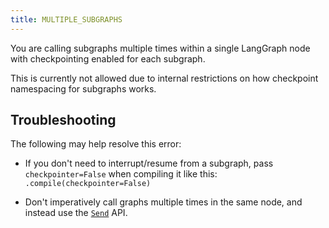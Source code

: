 ```yaml
---
title: MULTIPLE_SUBGRAPHS
---
```



<AlphaCallout />

You are calling subgraphs multiple times within a single LangGraph node with checkpointing enabled for each subgraph.

This is currently not allowed due to internal restrictions on how checkpoint namespacing for subgraphs works.

## Troubleshooting

The following may help resolve this error:

* If you don't need to interrupt/resume from a subgraph, pass `checkpointer=False` when compiling it like this: `.compile(checkpointer=False)`




* Don't imperatively call graphs multiple times in the same node, and instead use the [`Send`](/oss/python/langgraph/graph-api#send) API.
